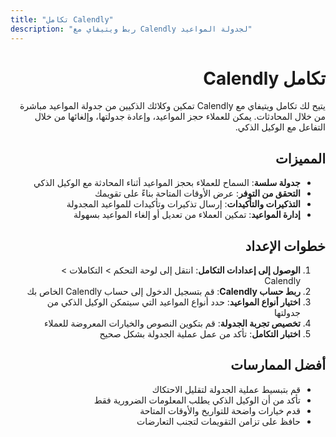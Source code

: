 ```yaml
---
title: "تكامل Calendly"
description: "ربط ويتيفاي مع Calendly لجدولة المواعيد"
---
```


<div dir="rtl">

# تكامل Calendly

يتيح لك تكامل ويتيفاي مع Calendly تمكين وكلائك الذكيين من جدولة المواعيد مباشرة من خلال المحادثات. يمكن للعملاء حجز المواعيد، وإعادة جدولتها، وإلغائها من خلال التفاعل مع الوكيل الذكي.

## المميزات

- **جدولة سلسة**: السماح للعملاء بحجز المواعيد أثناء المحادثة مع الوكيل الذكي
- **التحقق من التوفر**: عرض الأوقات المتاحة بناءً على تقويمك
- **التذكيرات والتأكيدات**: إرسال تذكيرات وتأكيدات للمواعيد المجدولة
- **إدارة المواعيد**: تمكين العملاء من تعديل أو إلغاء المواعيد بسهولة

## خطوات الإعداد

1. **الوصول إلى إعدادات التكامل**: انتقل إلى لوحة التحكم > التكاملات > Calendly
2. **ربط حساب Calendly**: قم بتسجيل الدخول إلى حساب Calendly الخاص بك
3. **اختيار أنواع المواعيد**: حدد أنواع المواعيد التي سيتمكن الوكيل الذكي من جدولتها
4. **تخصيص تجربة الجدولة**: قم بتكوين النصوص والخيارات المعروضة للعملاء
5. **اختبار التكامل**: تأكد من عمل عملية الجدولة بشكل صحيح

## أفضل الممارسات

- قم بتبسيط عملية الجدولة لتقليل الاحتكاك
- تأكد من أن الوكيل الذكي يطلب المعلومات الضرورية فقط
- قدم خيارات واضحة للتواريخ والأوقات المتاحة
- حافظ على تزامن التقويمات لتجنب التعارضات

</div>
